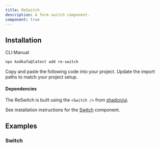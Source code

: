 ```yaml
---
title: ReSwitch
description: A form switch component.
component: true
---
```


<ComponentPreview
  name="re-switch-demo"
  className=""
  description="A form switch component."
/>

## Installation

<Tabs defaultValue="cli">
<TabsList>
  <TabsTrigger value="cli">CLI</TabsTrigger>
  <TabsTrigger value="manual">Manual</TabsTrigger>
</TabsList>
<TabsContent value="cli">

```bash
npx kodkafa@latest add re-switch
```

</TabsContent>
<TabsContent value="manual">
  <Steps>
    <Step>Copy and paste the following code into your project.</Step>
      <ComponentSource name="re-switch" />
    <Step>Update the import paths to match your project setup.</Step>
  </Steps>
</TabsContent>
</Tabs>

#### Dependencies

The ReSwitch is built using the `<Switch />` from [shadcn/ui](https://ui.shadcn.com/docs/components/switch).

See installation instructions for the [Switch](/docs/components/switch#installation) component.

## Examples

### Switch

<ComponentPreview
  name="re-form-register"
  description="A register form example."
/>
